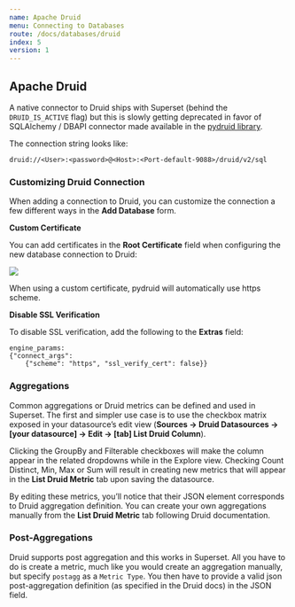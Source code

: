```yaml
---
name: Apache Druid
menu: Connecting to Databases
route: /docs/databases/druid
index: 5
version: 1
---
```


Apache Druid
-------------

A native connector to Druid ships with Superset (behind the `DRUID_IS_ACTIVE` flag) but this is slowly getting deprecated in favor of SQLAlchemy / DBAPI connector made available in the [pydruid library](https://pythonhosted.org/pydruid/).

The connection string looks like:

```
druid://<User>:<password>@<Host>:<Port-default-9088>/druid/v2/sql
```

### Customizing Druid Connection

When adding a connection to Druid, you can customize the connection a few different ways in the **Add Database** form.

**Custom Certificate**

You can add certificates in the **Root Certificate** field when configuring the new database connection to Druid:

<img src="/images/root-cert-example.png" /> 

When using a custom certificate, pydruid will automatically use https scheme.

**Disable SSL Verification**

To disable SSL verification, add the following to the **Extras** field: 

```
engine_params:
{"connect_args": 
	{"scheme": "https", "ssl_verify_cert": false}}
```

### Aggregations

Common aggregations or Druid metrics can be defined and used in Superset. The first and simpler use case is to use the checkbox matrix exposed in your datasource’s edit view (**Sources -> Druid Datasources -> [your datasource] -> Edit -> [tab] List Druid Column**). 

Clicking the GroupBy and Filterable checkboxes will make the column appear in the related dropdowns while in the Explore view. Checking Count Distinct, Min, Max or Sum will result in creating new metrics that will appear in the **List Druid Metric** tab upon saving the datasource. 

By editing these metrics, you’ll notice that their JSON element corresponds to Druid aggregation definition. You can create your own aggregations manually from the **List Druid Metric** tab following Druid documentation.

### Post-Aggregations

Druid supports post aggregation and this works in Superset. All you have to do is create a metric, much like you would create an aggregation manually, but specify `postagg` as a `Metric Type`. You then have to provide a valid json post-aggregation definition (as specified in the Druid docs) in the JSON field.
